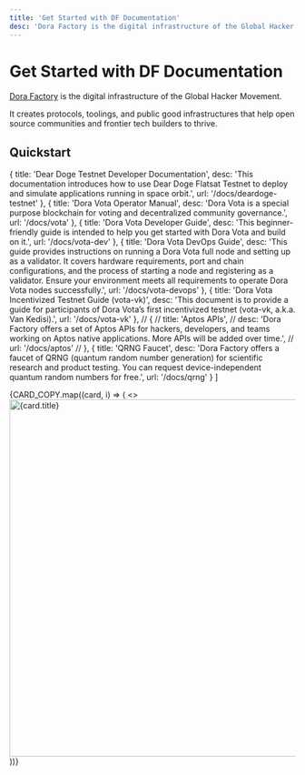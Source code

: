 ```yaml
---
title: 'Get Started with DF Documentation'
desc: 'Dora Factory is the digital infrastructure of the Global Hacker Movement. It creates protocols, toolings, and public good infrastructures that help open source communities and frontier tech builders to thrive.'
---
```



# Get Started with DF Documentation

[Dora Factory](https://dorafactory.org/) is the digital infrastructure of the Global Hacker Movement.

It creates protocols, toolings, and public good infrastructures that help open source communities and frontier tech builders to thrive.

## Quickstart

  {
    title: 'Dear Doge Testnet Developer Documentation',
    desc: 'This documentation introduces how to use Dear Doge Flatsat Testnet to deploy and simulate applications running in space orbit.',
    url: '/docs/deardoge-testnet'
  },
  {
    title: 'Dora Vota Operator Manual',
    desc: 'Dora Vota is a special purpose blockchain for voting and decentralized community governance.',
    url: '/docs/vota'
  },
  {
    title: 'Dora Vota Developer Guide',
    desc: 'This beginner-friendly guide is intended to help you get started with Dora Vota and build on it.',
    url: '/docs/vota-dev'
  },
  {
    title: 'Dora Vota DevOps Guide',
    desc: 'This guide provides instructions on running a Dora Vota full node and setting up as a validator. It covers hardware requirements, port and chain configurations, and the process of starting a node and registering as a validator. Ensure your environment meets all requirements to operate Dora Vota nodes successfully.',
    url: '/docs/vota-devops'
  },
  {
     title: 'Dora Vota Incentivized Testnet Guide (vota-vk)',
      desc: 'This document is to provide a guide for participants of Dora Vota’s first incentivized testnet (vota-vk, a.k.a. Van Kedisi).',
      url: '/docs/vota-vk'
  },
  // {
  //   title: 'Aptos APIs',
  //   desc: 'Dora Factory offers a set of Aptos APIs for hackers, developers, and teams working on Aptos native applications. More APIs will be added over time.',
  //   url: '/docs/aptos'
  // },
  {
    title: 'QRNG Faucet',
    desc: 'Dora Factory offers a faucet of QRNG (quantum random number generation) for scientific research and product testing. You can request device-independent quantum random numbers for free.',
    url: '/docs/qrng'
  }
]

<Cards num={2}>
  {CARD_COPY.map((card, i) => (
    <Cards.Card key={i} image arrow title={card.title} href={card.url}>
      <>
        <img
          with="1200"
          height="628"
          alt={card.title}
          src={`${process.env.NEXT_PUBLIC_SITE_ROOT}/api/og?title=${card.title}&desc=${card.desc}`}
        />
      </>
    </Cards.Card>
  ))}
</Cards>
